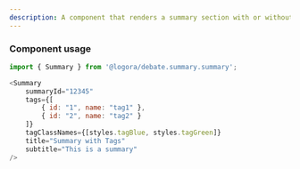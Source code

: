 ```yaml
---
description: A component that renders a summary section with or without tags.It fetches summary data based on the provided summaryId and tags, and displays the content using SummaryBox components.If no tags are provided, it displays a single summary box.
---
```



### Component usage
```js
import { Summary } from '@logora/debate.summary.summary';
```
```js
<Summary
    summaryId="12345"
    tags={[
        { id: "1", name: "tag1" },
        { id: "2", name: "tag2" }
    ]}
    tagClassNames={[styles.tagBlue, styles.tagGreen]}
    title="Summary with Tags"
    subtitle="This is a summary"
/>
```